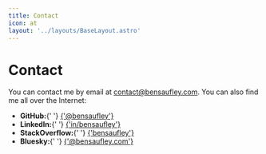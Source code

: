 ```yaml
---
title: Contact
icon: at
layout: '../layouts/BaseLayout.astro'
---
```




# Contact

You can contact me by email at [contact@bensaufley.com](mailto:contact@bensaufley.com). You can also find me all over the Internet:

<ul class={styles.contact}>
  <li>
    <GitHub />
    <strong>GitHub:</strong>{' '}
    <a href="https://github.com/bensaufley" target="_blank">
      {'@bensaufley'}
    </a>
  </li>
  <li>
    <LinkedIn />
    <strong>LinkedIn:</strong>{' '}
    <a href="https://www.linkedin.com/in/bensaufley" target="_blank">
      {'in/bensaufley'}
    </a>
  </li>
  <li>
    <StackOverflow />
    <strong>StackOverflow:</strong>{' '}
    <a href="https://stackoverflow.com/users/323677/ben-saufley?tab=profile" target="_blank">
      {'bensaufley'}
    </a>
  </li>
  <li>
    <Bluesky />
    <strong>Bluesky:</strong>{' '}
    <a href="https://bsky.app/profile/bensaufley.com" target="_blank">
      {'@bensaufley.com'}
    </a>
  </li>
</ul>

